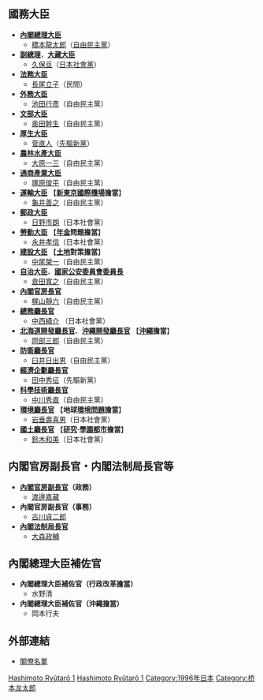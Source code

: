 {{日本内閣記事
|內閣名 = 第一次橋本内閣
|假名 = だいいちじはしもとないかく
|羅馬字 = Daīchiji Hashimoto Naikaku
|代數 = 82
|首相名 = 橋本龍太郎
|前職 = 日本[[众议院_(日本)|眾議院議員]]、[[自由民主黨總裁|自由民主黨總裁]]
|成立年 = 1996年
|成立月日 = 1月11日
|總辭年 = 1996年
|總辭月日 = 11月7日
|執政黨 = [[自由民主黨_(日本)|自由民主黨]]<br />[[日本社會黨|日本社會黨]] → [[社會民主黨_(日本)|社會民主黨]]<br />[[先驅新黨|先驅新黨]]
|成員名單 = http://www.kantei.go.jp/jp/rekidai/kakuryo/82.html
|職務 = [[众议院_(日本)|眾議院議員]]、[[自由民主黨總裁|自由民主黨總裁]]
|圖像 =[[File:Ryūtarō_Hashimoto_Cabinet_19960111.jpg|250px]]
|圖像說明 = 1996年1月11日
}}

==國務大臣==
*'''[[日本內閣總理大臣|內閣總理大臣]]'''
**[[橋本龍太郎|橋本龍太郎]]（[[自由民主黨|自由民主黨]]）
*'''[[副總理_(日本)|副總理]]'''，'''[[財務大臣|大藏大臣]]'''
**[[久保亘|久保亘]]（[[日本社会党|日本社會黨]]） 
*'''[[法務大臣|法務大臣]]'''
**[[長尾立子|長尾立子]]（民間）
*'''[[外務大臣_(日本)|外務大臣]]'''
**[[池田行彥|池田行彥]]（自由民主黨）
*'''[[文部大臣_(日本)|文部大臣]]'''
**[[奥田幹生|奥田幹生]]（自由民主黨） 
*'''[[厚生大臣|厚生大臣]]'''
**[[菅直人|菅直人]]（[[先驅新黨|先驅新黨]]） 
*'''[[農林水產大臣|農林水產大臣]]'''
**[[大原一三|大原一三]]（自由民主黨） 
*'''[[經濟產業大臣|通商產業大臣]]'''
**[[塚原俊平|塚原俊平]]（自由民主黨） 
*'''[[運輸大臣|運輸大臣]]''' 【'''[[成田国际机场|新東京國際機場]]擔當'''】
**[[龜井善之|龜井善之]]（自由民主黨）
*'''[[郵政大臣|郵政大臣]]'''
**[[日野市朗|日野市朗]]（日本社會黨）
*'''[[勞動省_(日本)|勞動大臣]]''' 【'''[[年金|年金]]問題擔當'''】
**[[永井孝信|永井孝信]]（日本社會黨）
*'''[[建設大臣|建設大臣]]''' 【'''[[土地|土地]]對策擔當'''】
**[[中尾榮一|中尾榮一]]（自由民主黨）
*'''[[自治大臣|自治大臣]]'''、'''[[國家公安委員會委員長|國家公安委員會委員長]]'''
**[[倉田寬之|倉田寬之]]（自由民主黨）
*'''[[內閣官房長官|內閣官房長官]]'''
**[[梶山靜六|梶山靜六]]（自由民主黨）
*'''[[總務廳_(日本)|總務廳長官]]'''
**[[中西績介|中西績介]] （日本社會黨）
*'''[[北海道開發廳長官|北海道開發廳長官]]'''、'''[[沖繩振興局#歷任沖繩開發廳長官|沖繩開發廳長官]]''' 【'''[[沖繩縣|沖繩]]擔當'''】
**[[岡部三郎|岡部三郎]]（自由民主黨） 
*'''[[防衛大臣|防衛廳長官]]'''
**[[臼井日出男|臼井日出男]]（自由民主黨）
*'''[[內閣府特命擔當大臣（經濟財政政策擔當）|經濟企劃廳長官]]'''
**[[田中秀征|田中秀征]]（先驅新黨）
*'''[[科學技術廳長官|科學技術廳長官]]'''
**[[中川秀直|中川秀直]]（自由民主黨）
*'''[[環境大臣|環境廳長官]]''' 【'''地球[[環境問題|環境問題]]擔當'''】
**[[岩垂壽喜男|岩垂壽喜男]]（日本社會黨）
*'''[[國土廳長官|國土廳長官]]''' 【'''[[研究|研究]]·[[學園都市|學園都市]]擔當'''】
**[[鈴木和美|鈴木和美]]（日本社會黨）

== 内閣官房副長官・内閣法制局長官等 ==
*'''[[內閣官房副長官|內閣官房副長官]]（政務）'''
**[[渡邊嘉藏|渡邊嘉藏]]
*'''內閣官房副長官（事務）'''
**[[古川貞二郎|古川貞二郎]]
*'''[[內閣法制局長官|內閣法制局長官]]'''
**[[大森政輔|大森政輔]]

== 內閣總理大臣補佐官 ==
*'''內閣總理大臣補佐官（行政改革擔當）'''
**水野清
*'''內閣總理大臣補佐官（沖繩擔當）'''
**岡本行夫

==外部連結==
*[http://www.kantei.go.jp/jp/rekidai/kakuryo/82.html 閣僚名單] {{Wayback|url=http://www.kantei.go.jp/jp/rekidai/kakuryo/82.html |date=20141003085555 }}

{{第一次橋本內閣}}
{{日本歷代內閣|[[村山內閣_(改造)|村山改造內閣]]|第一次橋本內閣|1996年1月11日 - 1996年11月7日|[[第2次橋本內閣|第二次橋本內閣]]}}

[[Category:日本歷代內閣|Hashimoto Ryūtarō 1]]
[[Category:平成時代內閣|Hashimoto Ryūtarō 1]]
[[Category:1996年日本|Category:1996年日本]]
[[Category:桥本龙太郎|Category:桥本龙太郎]]